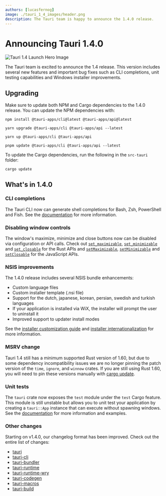 ```yaml
---
authors: [lucasfernog]
image: ./tauri_1_4_images/header.png
description: The Tauri team is happy to announce the 1.4.0 release.
---
```



# Announcing Tauri 1.4.0

![Tauri 1.4 Launch Hero Image](./tauri_1_4_images/header.png)

The Tauri team is excited to announce the 1.4 release. This version includes several new features and important bug fixes such as CLI completions, unit testing capabilities and Windows installer improvements.

<!--truncate-->

## Upgrading

Make sure to update both NPM and Cargo dependencies to the 1.4.0 release. You can update the NPM dependencies with:

<Tabs groupId="package-manager">
  <TabItem value="npm">

```shell
npm install @tauri-apps/cli@latest @tauri-apps/api@latest
```

  </TabItem>
  <TabItem value="Yarn Classic">

```shell
yarn upgrade @tauri-apps/cli @tauri-apps/api --latest
```

  </TabItem>
  <TabItem value="Yarn Berry">

```shell
yarn up @tauri-apps/cli @tauri-apps/api
```

  </TabItem>
  <TabItem value="pnpm">

```shell
pnpm update @tauri-apps/cli @tauri-apps/api --latest
```

  </TabItem>
</Tabs>

To update the Cargo dependencies, run the following in the `src-tauri` folder:

```shell
cargo update
```

## What's in 1.4.0

### CLI completions

The Tauri CLI now can generate shell completions for Bash, Zsh, PowerShell and Fish. See the [documentation](/v1/api/cli#completions) for more information.

### Disabling window controls

The window's maximize, minimize and close buttons now can be disabled via configuration or API calls. Check out [`set_maximizable`](https://docs.rs/tauri/1/tauri/window/struct.Window.html#method.set_maximizable), [`set_minimizable`](https://docs.rs/tauri/1/tauri/window/struct.Window.html#method.set_minimizable) and [`set_closable`](https://docs.rs/tauri/1/tauri/window/struct.Window.html#method.set_closable) for the Rust APIs and [`setMaximizable`](/v1/api/js/window#setmaximizable), [`setMinimizable`](/v1/api/js/window#setminimizable) and [`setClosable`](/v1/api/js/window#setclosable) for the JavaScript APIs.

### NSIS improvements

The 1.4.0 release includes several NSIS bundle enhancements:

- Custom language files
- Custom installer template (.nsi file)
- Support for the dutch, japanese, korean, persian, swedish and turkish languages
- If your application is installed via WiX, the installer will prompt the user to uninstall it
- Improved support to updater install modes

See the [installer customization guide](/v1/guides/building/windows#customizing-the-nsis-installer-template) and [installer internationalization](/v1/guides/building/windows#internationalization) for more information.

### MSRV change

Tauri 1.4 still has a minimum supported Rust version of 1.60, but due to some dependency incompatibility issues we are no longer pinning the patch version of the `time`, `ignore`, and `winnow` crates. If you are still using Rust 1.60, you will need to pin these versions manually with [cargo update](https://github.com/tauri-apps/tauri/blob/076e1a81a50468e3dfb34ae9ca7e77c5e1758daa/.github/workflows/test-core.yml#L88).

### Unit tests

The `tauri` crate now exposes the `test` module under the `test` Cargo feature. This module is still unstable but allows you to unit test your application by creating a `tauri::App` instance that can execute without spawning windows. See the [documentation](https://docs.rs/tauri/1/tauri/test/index.html) for more information and examples.

### Other changes

Starting on v1.4.0, our changelog format has been improved. Check out the entire list of changes:

- [tauri](https://github.com/tauri-apps/tauri/releases/tag/tauri-v1.4.0)
- [tauri-cli](https://github.com/tauri-apps/tauri/releases/tag/tauri-cli-v1.4.0)
- [tauri-bundler](https://github.com/tauri-apps/tauri/releases/tag/tauri-bundler-v1.4.0)
- [tauri-runtime](https://github.com/tauri-apps/tauri/releases/tag/tauri-runtime-v1.4.0)
- [tauri-runtime-wry](https://github.com/tauri-apps/tauri/releases/tag/tauri-runtime-wry-v1.4.0)
- [tauri-codegen](https://github.com/tauri-apps/tauri/releases/tag/tauri-codegen-v1.4.0)
- [tauri-macros](https://github.com/tauri-apps/tauri/releases/tag/tauri-macros-v1.4.0)
- [tauri-build](https://github.com/tauri-apps/tauri/releases/tag/tauri-build-v1.4.0)
